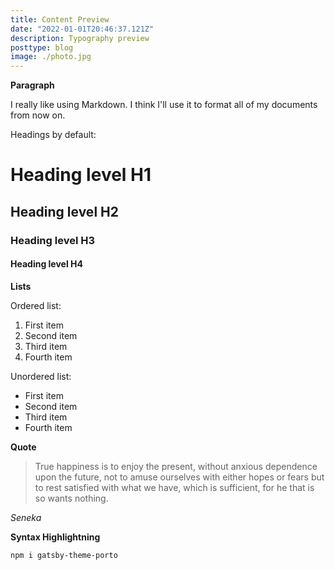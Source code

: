 ```yaml
---
title: Content Preview
date: "2022-01-01T20:46:37.121Z"
description: Typography preview
posttype: blog
image: ./photo.jpg
---
```


**Paragraph**

I really like using Markdown.
I think I'll use it to format all of my documents from now on.

Headings by default:
# Heading level H1
## Heading level H2
### Heading level H3
#### Heading level H4

**Lists**

Ordered list:
1. First item
2. Second item
3. Third item
4. Fourth item

Unordered list:
* First item
* Second item
* Third item
* Fourth item

**Quote**
>True happiness is to enjoy the present, without anxious dependence upon the future, not to amuse ourselves with either hopes or fears but to rest satisfied with what we have, which is sufficient, for he that is so wants nothing.

_Seneka_

**Syntax Highlightning**

```bash
npm i gatsby-theme-porto
```